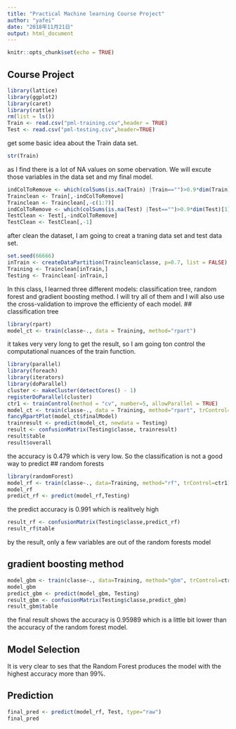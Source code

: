 ```yaml
---
title: "Practical Machine learning Course Project"
author: "yafei"
date: "2018年11月21日"
output: html_document
---
```


```r
knitr::opts_chunk$set(echo = TRUE)
```

## Course Project


```r
library(lattice)
library(ggplot2)
library(caret)
library(rattle)
rm(list = ls())
Train <- read.csv("pml-training.csv",header = TRUE)
Test <- read.csv("pml-testing.csv",header=TRUE)
```
get some basic idea about the Train data set. 
```r
str(Train)
```
as I find there is a lot of NA values  on some obervation. We will excute those 
variables in the data set and my final model.
```r
indColToRemove <- which(colSums(is.na(Train) |Train=="")>0.9*dim(Train)[1]) 
Trainclean <- Train[,-indColToRemove]
Trainclean <- Trainclean[,-c(1:7)]
indColToRemove <- which(colSums(is.na(Test) |Test=="")>0.9*dim(Test)[1]) 
TestClean <- Test[,-indColToRemove]
TestClean <- TestClean[,-1]
```
after clean the dataset, I am going to creat a traning data set and test data set.
```r
set.seed(66666)
inTrain <- createDataPartition(Trainclean$classe, p=0.7, list = FALSE)
Training <- Trainclean[inTrain,]
Testing <- Trainclean[-inTrain,]
```
In this class, I learned three different models: classification tree, random forest 
and gradient boosting method. I will try all of them and I will also use the cross-validation to improve the efficienty of each model.
## classification tree
```r
library(rpart)
model_ct <- train(classe~., data = Training, method="rpart")
```
it takes very very long to get the result, so I am going ton control the computational nuances of the train function.
```r
library(parallel)
library(foreach)
library(iterators)
library(doParallel)
cluster <- makeCluster(detectCores() - 1)
registerDoParallel(cluster)
ctr1 <- trainControl(method = "cv", number=5, allowParallel = TRUE)
model_ct <- train(classe~., data = Training, method="rpart", trControl=ctr1)
fancyRpartPlot(model_ct$finalModel)
trainresult <- predict(model_ct, newdata = Testing)
result <- confusionMatrix(Testing$classe, trainresult)
result$table
result$overall
```
the accuracy is 0.479 which is very low. So the classification is not a good way to predict
## random forests
```r
library(randomForest)
model_rf <- train(classe~., data=Training, method="rf", trControl=ctr1)
model_rf
predict_rf <- predict(model_rf,Testing)
```
the predict accuracy is 0.991 which is realitvely high
```r
result_rf <- confusionMatrix(Testing$classe,predict_rf)
result_rf$table
```
by the result, only a few variables are out of the random forests model

## gradient boosting method
```r
model_gbm <- train(classe~., data=Training, method="gbm", trControl=ctr1)
model_gbm
predict_gbm <- predict(model_gbm, Testing)
result_gbm <- confusionMatrix(Testing$classe,predict_gbm)
result_gbm$table
```
the final result shows the accuracy is 0.95989 which is a little bit lower than the accuracy of the random forest model.

## Model Selection
It is very clear to ses that the Random Forest produces the model with the highest accuracy more than 99%.

## Prediction
```r
final_pred <- predict(model_rf, Test, type="raw")
final_pred
```

